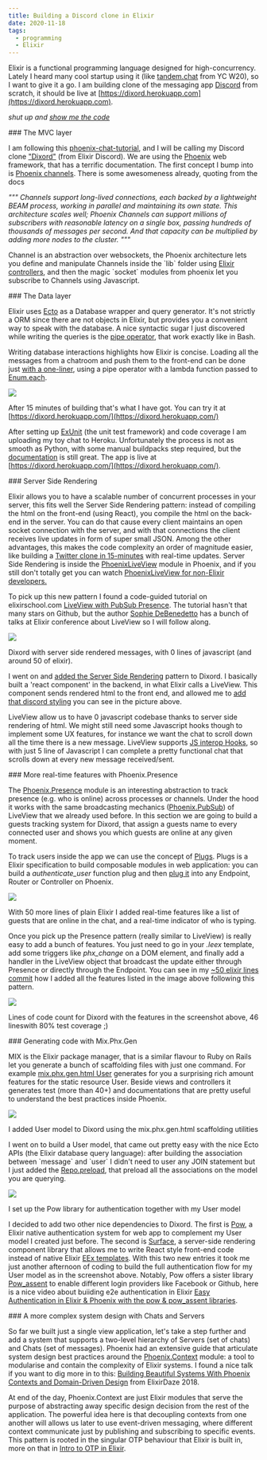 ```yaml
---
title: Building a Discord clone in Elixir
date: 2020-11-18
tags:
  - programming
  - Elixir
---
```


Elixir is a functional programming language designed for high-concurrency. Lately I heard many cool startup using it (like [tandem.chat](https://www.tandem.chat) from YC W20), so I want to give it a go. I am building clone of the messaging app [Discord](https://discordapp.com/) from scratch, it should be live at [https://dixord.herokuapp.com](https://dixord.herokuapp.com).

_shut up and [show me the code](https://github.com/SolbiatiAlessandro/dixord)_

\### The MVC layer

I am following this [phoenix-chat-tutorial](https://github.com/dwyl/phoenix-chat-example), and I will be calling my Discord clone ["Dixord"](https://github.com/SolbiatiAlessandro/dixord) (from Elixir Discord). We are using the [Phoenix](https://www.phoenixframework.org/) web framework, that has a terrific documentation. The first concept I bump into is [Phoenix channels](https://hexdocs.pm/phoenix/channels.html). There is some awesomeness already, quoting from the docs

_""" Channels support long-lived connections, each backed by a lightweight BEAM process, working in parallel and maintaining its own state. This architecture scales well; Phoenix Channels can support millions of subscribers with reasonable latency on a single box, passing hundreds of thousands of messages per second. And that capacity can be multiplied by adding more nodes to the cluster. """_

Channel is an abstraction over websockets, the Phoenix architecture lets you define and manipulate Channels inside the \`lib\` folder using [Elixir controllers](https://github.com/dwyl/phoenix-chat-example/blob/fb02977db7a0e749a6eb5212749ae4df190f6b01/lib/chat_web/channels/user_socket.ex#L5), and then the magic \`socket\` modules from phoenix let you subscribe to Channels using Javascript.

\### The Data layer

Elixir uses [Ecto](https://hexdocs.pm/ecto/getting-started.html) as a Database wrapper and query generator. It's not strictly a ORM since there are not objects in Elixir, but provides you a convenient way to speak with the database. A nice syntactic sugar I just discovered while writing the queries is the [pipe operator](https://elixirschool.com/en/lessons/basics/pipe-operator/), that work exactly like in Bash.

Writing database interactions highlights how Elixir is concise. Loading all the messages from a chatroom and push them to the front-end can be done just [with a one-liner](https://github.com/SolbiatiAlessandro/dixord/blob/1f784bd928efed2ae860c1af23da3f2db35d2c70/dixord/lib/dixord_web/channels/room_channel.ex#L27), using a pipe operator with a lambda function passed to [Enum.each](https://hexdocs.pm/elixir/Enum.html).

![](https://www.lessandro.herokuapp.com/static/imgs/dixord-1.png)

After 15 minutes of building that's what I have got. You can try it at [https://dixord.herokuapp.com/](https://dixord.herokuapp.com/)

After setting up [ExUnit](https://hexdocs.pm/ex_unit/ExUnit.html) (the unit test framework) and code coverage I am uploading my toy chat to Heroku. Unfortunately the process is not as smooth as Python, with some manual buildpacks step required, but the [documentation](https://hexdocs.pm/phoenix/heroku.html) is still great. The app is live at [https://dixord.herokuapp.com/](https://dixord.herokuapp.com/).

\### Server Side Rendering

Elixir allows you to have a scalable number of concurrent processes in your server, this fits well the Server Side Rendering pattern: instead of compiling the html on the front-end (using React), you compile the html on the back-end in the server. You can do that cause every client maintains an open socket connection with the server, and with that connections the client receives live updates in form of super small JSON. Among the other advantages, this makes the code complexity an order of magnitude easier, like building a [Twitter clone in 15-minutes](https://www.youtube.com/watch?v=MZvmYaFkNJI) with real-time updates. Server Side Rendering is inside the [PhoenixLiveView](https://hexdocs.pm/phoenix_live_view/Phoenix.LiveView.html) module in Phoenix, and if you still don't totally get you can watch [PhoenixLiveView for non-Elixir developers.](https://www.youtube.com/watch?v=U_Pe8Ru06fM)

To pick up this new pattern I found a code-guided tutorial on elixirschool.com [LiveView with PubSub Presence](https://elixirschool.com/blog/live-view-with-presence/). The tutorial hasn't that many stars on Github, but the author [Sophie DeBenedetto](http://sophiedebenedetto.nyc/) has a bunch of talks at Elixir conference about LiveView so I will follow along.

![](https://www.lessandro.herokuapp.com/static/imgs/dixord-2.png)

Dixord with server side rendered messages, with 0 lines of javascript (and around 50 of elixir).

I went on and [added the Server Side Rendering](https://github.com/SolbiatiAlessandro/dixord/blob/44e04cf6567ca3ff2cf395316f5fddb19adf3c29/lib/dixord_web/live/chat_live_view.ex) pattern to Dixord. I basically built a 'react component' in the backend, in what Elixir calls a LiveView. This component sends rendered html to the front end, and allowed me to [add that discord styling](https://github.com/SolbiatiAlessandro/dixord/commit/e4748b219ad376b60f672d5369fa6087810fde42) you can see in the picture above.

LiveView allow us to have 0 javascript codebase thanks to server side rendering of html. We might still need some Javascript hooks though to implement some UX features, for instance we want the chat to scroll down all the time there is a new message. LiveView supports [JS interop Hooks](https://hexdocs.pm/phoenix_live_view/Phoenix.LiveView.html#module-js-interop-and-client-controlled-dom), so with just 5 line of Javascript I can complete a pretty functional chat that scrolls down at every new message received/sent.

\### More real-time features with Phoenix.Presence

The [Phoenix.Presence](https://hexdocs.pm/phoenix/Phoenix.Presence.html) module is an interesting abstraction to track presence (e.g. who is online) across processes or channels. Under the hood it works with the same broadcasting mechanics ([Phoenix.PubSub](https://hexdocs.pm/phoenix_pubsub/2.0.0/Phoenix.PubSub.html)) of LiveView that we already used before. In this section we are going to build a guests tracking system for Dixord, that assign a guests name to every connected user and shows you which guests are online at any given moment.

To track users inside the app we can use the concept of [Plugs](https://hexdocs.pm/plug/readme.html). Plugs is a Elixir specification to build composable modules in web application: you can build a _authenticate\_user_ function plug and then [plug it](https://hexdocs.pm/phoenix/plug.html#content) into any Endpoint, Router or Controller on Phoenix.

![](https://www.lessandro.herokuapp.com/static/imgs/dixord-3.png)

With 50 more lines of plain Elixir I added real-time features like a list of guests that are online in the chat, and a real-time indicator of who is typing.

Once you pick up the Presence pattern (really similar to LiveView) is really easy to add a bunch of features. You just need to go in your _.leex_ template, add some triggers like _phx\_change_ on a DOM element, and finally add a handler in the LiveView object that broadcast the update either through Presence or directly through the Endpoint. You can see in my [~50 elixir lines commit](https://github.com/SolbiatiAlessandro/dixord/commit/c3326ee7d41f5f8cc623d4e537210d7789aaaa85) how I added all the features listed in the image above following this pattern.

![](https://www.lessandro.herokuapp.com/static/imgs/dixord-4.png)

Lines of code count for Dixord with the features in the screenshot above, 46 lineswith 80% test coverage ;)

\### Generating code with Mix.Phx.Gen

MIX is the Elixir package manager, that is a similar flavour to Ruby on Rails let you generate a bunch of scaffolding files with just one command. For example [mix.phx.gen.html User](https://hexdocs.pm/phoenix/Mix.Tasks.Phx.Gen.Html.html) generates for you a surprising rich amount features for the static resource User. Beside views and controllers it generates test (more than 40+) and documentations that are pretty useful to understand the best practices inside Phoenix.

![](https://www.lessandro.herokuapp.com/static/imgs/dixord-5.png)

I added User model to Dixord using the mix.phx.gen.html scaffolding utilities

I went on to build a User model, that came out pretty easy with the nice Ecto APIs (the Elixir database query language): after building the association between \`message\` and \`user\` I didn't need to user any JOIN statement but I just added the [Repo.preload](https://hexdocs.pm/ecto/Ecto.Query.html#preload/3), that preload all the associations on the model you are querying.

![](https://www.lessandro.herokuapp.com/static/imgs/dixord-6.png)

I set up the Pow library for authentication together with my User model

I decided to add two other nice dependencies to Dixord. The first is [Pow](https://github.com/danschultzer/pow), a Elixir native authentication system for web app to complement my User model I created just before. The second is [Surface](https://github.com/msaraiva/surface), a server-side rendering component library that allows me to write React style front-end code instead of native Elixir [EEx templates](https://hexdocs.pm/eex/EEx.html). With this two new entries it took me just another afternoon of coding to build the full authentication flow for my User model as in the screenshot above. Notably, Pow offers a sister library [Pow\_assent](https://github.com/pow-auth/assent) to enable different login providers like Facebook or Github, here is a nice video about buiiding e2e authentication in Elixir [Easy Authentication in Elixir & Phoenix with the pow & pow\_assent libraries](https://www.youtube.com/watch?v=hnD0Z0LGMIk).

\### A more complex system design with Chats and Servers

So far we built just a single view application, let's take a step further and add a system that supports a two-level hierarchy of Servers (set of chats) and Chats (set of messages). Phoenix had an extensive guide that articulate system design best practices around the [Phoenix.Context](https://hexdocs.pm/phoenix/contexts.html) module: a tool to modularise and contain the complexity of Elixir systems. I found a nice talk if you want to dig more in to this: [Building Beautiful Systems With Phoenix Contexts and Domain-Driven Design](https://www.youtube.com/watch?v=5MBGDM8xSQg) from ElixirDaze 2018.

At end of the day, Phoenix.Context are just Elixir modules that serve the purpose of abstracting away specific design decision from the rest of the application. The powerful idea here is that decoupling contexts from one another will allows us later to use event-driven messaging, where different context communicate just by publishing and subscribing to specific events. This pattern is rooted in the singular OTP behaviour that Elixir is built in, more on that in [Intro to OTP in Elixir](https://www.youtube.com/watch?v=CJT8wPnmjTM).